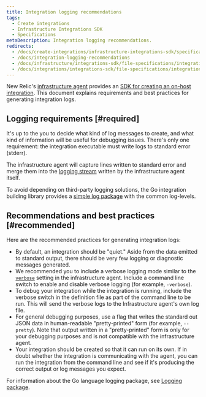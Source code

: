 ```yaml
---
title: Integration logging recommendations
tags:
  - Create integrations
  - Infrastructure Integrations SDK
  - Specifications
metaDescription: Integration logging recommendations.
redirects:
  - /docs/create-integrations/infrastructure-integrations-sdk/specifications/integration-logging-recommendations
  - /docs/integration-logging-recommendations
  - /docs/infrastructure/integrations-sdk/file-specifications/integration-logging-recommendations
  - /docs/integrations/integrations-sdk/file-specifications/integration-logging-recommendations
---
```


New Relic's [infrastructure agent](/docs/infrastructure/new-relic-infrastructure/getting-started/introduction-new-relic-infrastructure) provides an [SDK for creating an on-host integration](/docs/infrastructure/host-integrations/infrastructure-integrations-sdk/get-started/introduction-infrastructure-integrations-sdk/). This document explains requirements and best practices for generating integration logs.

## Logging requirements [#required]

It's up to the you to decide what kind of log messages to create, and what kind of information will be useful for debugging issues. There's only one requirement: the integration executable must write logs to standard error (stderr).

The infrastructure agent will capture lines written to standard error and merge them into the [logging stream](/docs/infrastructure/new-relic-infrastructure/troubleshooting/generating-logs-troubleshooting-infrastructure) written by the infrastructure agent itself.

To avoid depending on third-party logging solutions, the Go integration building library provides a [simple log package](https://github.com/newrelic/infra-integrations-sdk/blob/master/docs/toolset/log.md) with the common log-levels.

## Recommendations and best practices [#recommended]

Here are the recommended practices for generating integration logs:

* By default, an integration should be "quiet." Aside from the data emitted to standard output, there should be very few logging or diagnostic messages generated.
* We recommended you to include a verbose logging mode similar to the [`verbose`](/docs/infrastructure/new-relic-infrastructure/configuration/configure-infrastructure-agent#verbose) setting in the infrastructure agent. Include a command line switch to enable and disable verbose logging (for example, `-verbose`).
* To debug your integration while the integration is running, include the verbose switch in the definition file as part of the command line to be run. This will send the verbose logs to the Infrastructure agent's own log file.
* For general debugging purposes, use a flag that writes the standard out JSON data in human-readable "pretty-printed" form (for example, `--pretty`). Note that output written in a "pretty-printed" form is only for your debugging purposes and is not compatible with the infrastructure agent.
* Your integration should be created so that it can run on its own. If in doubt whether the integration is communicating with the agent, you can run the integration from the command line and see if it's producing the correct output or log messages you expect.

For information about the Go language logging package, see [Logging package](https://github.com/newrelic/infra-integrations-sdk/blob/master/docs/toolset/log.md).